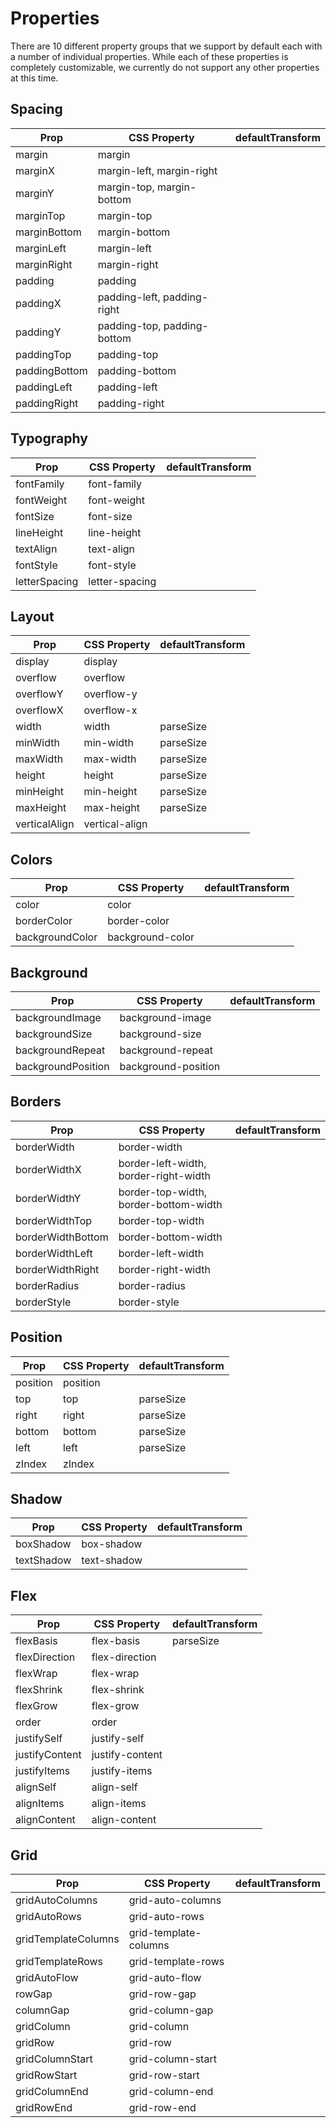 # Properties

There are 10 different property groups that we support by default each with a number of individual properties. While each of these properties is completely customizable, we currently do not support any other properties at this time.

## Spacing

| Prop          | CSS Property                | defaultTransform |
| ------------- | --------------------------- | ---------------- |
| margin        | margin                      |                  |
| marginX       | margin-left, margin-right   |                  |
| marginY       | margin-top, margin-bottom   |                  |
| marginTop     | margin-top                  |                  |
| marginBottom  | margin-bottom               |                  |
| marginLeft    | margin-left                 |                  |
| marginRight   | margin-right                |                  |
| padding       | padding                     |                  |
| paddingX      | padding-left, padding-right |                  |
| paddingY      | padding-top, padding-bottom |                  |
| paddingTop    | padding-top                 |                  |
| paddingBottom | padding-bottom              |                  |
| paddingLeft   | padding-left                |                  |
| paddingRight  | padding-right               |                  |

## Typography

| Prop          | CSS Property   | defaultTransform |
| ------------- | -------------- | ---------------- |
| fontFamily    | font-family    |                  |
| fontWeight    | font-weight    |                  |
| fontSize      | font-size      |                  |
| lineHeight    | line-height    |                  |
| textAlign     | text-align     |                  |
| fontStyle     | font-style     |                  |
| letterSpacing | letter-spacing |                  |

## Layout

| Prop          | CSS Property   | defaultTransform |
| ------------- | -------------- | ---------------- |
| display       | display        |                  |
| overflow      | overflow       |                  |
| overflowY     | overflow-y     |                  |
| overflowX     | overflow-x     |                  |
| width         | width          | parseSize        |
| minWidth      | min-width      | parseSize        |
| maxWidth      | max-width      | parseSize        |
| height        | height         | parseSize        |
| minHeight     | min-height     | parseSize        |
| maxHeight     | max-height     | parseSize        |
| verticalAlign | vertical-align |                  |

## Colors

| Prop            | CSS Property     | defaultTransform |
| --------------- | ---------------- | ---------------- |
| color           | color            |                  |
| borderColor     | border-color     |                  |
| backgroundColor | background-color |                  |

## Background

| Prop               | CSS Property        | defaultTransform |
| ------------------ | ------------------- | ---------------- |
| backgroundImage    | background-image    |                  |
| backgroundSize     | background-size     |                  |
| backgroundRepeat   | background-repeat   |                  |
| backgroundPosition | background-position |                  |

## Borders

| Prop              | CSS Property                          | defaultTransform |
| ----------------- | ------------------------------------- | ---------------- |
| borderWidth       | border-width                          |                  |
| borderWidthX      | border-left-width, border-right-width |                  |
| borderWidthY      | border-top-width, border-bottom-width |                  |
| borderWidthTop    | border-top-width                      |                  |
| borderWidthBottom | border-bottom-width                   |                  |
| borderWidthLeft   | border-left-width                     |                  |
| borderWidthRight  | border-right-width                    |                  |
| borderRadius      | border-radius                         |                  |
| borderStyle       | border-style                          |                  |

## Position

| Prop     | CSS Property | defaultTransform |
| -------- | ------------ | ---------------- |
| position | position     |                  |
| top      | top          | parseSize        |
| right    | right        | parseSize        |
| bottom   | bottom       | parseSize        |
| left     | left         | parseSize        |
| zIndex   | zIndex       |                  |

## Shadow

| Prop       | CSS Property | defaultTransform |
| ---------- | ------------ | ---------------- |
| boxShadow  | box-shadow   |                  |
| textShadow | text-shadow  |                  |

## Flex

| Prop           | CSS Property    | defaultTransform |
| -------------- | --------------- | ---------------- |
| flexBasis      | flex-basis      | parseSize        |
| flexDirection  | flex-direction  |                  |
| flexWrap       | flex-wrap       |                  |
| flexShrink     | flex-shrink     |                  |
| flexGrow       | flex-grow       |                  |
| order          | order           |                  |
| justifySelf    | justify-self    |                  |
| justifyContent | justify-content |                  |
| justifyItems   | justify-items   |                  |
| alignSelf      | align-self      |                  |
| alignItems     | align-items     |                  |
| alignContent   | align-content   |                  |

## Grid

| Prop                | CSS Property          | defaultTransform |
| ------------------- | --------------------- | ---------------- |
| gridAutoColumns     | grid-auto-columns     |                  |
| gridAutoRows        | grid-auto-rows        |                  |
| gridTemplateColumns | grid-template-columns |                  |
| gridTemplateRows    | grid-template-rows    |                  |
| gridAutoFlow        | grid-auto-flow        |                  |
| rowGap              | grid-row-gap          |                  |
| columnGap           | grid-column-gap       |                  |
| gridColumn          | grid-column           |                  |
| gridRow             | grid-row              |                  |
| gridColumnStart     | grid-column-start     |                  |
| gridRowStart        | grid-row-start        |                  |
| gridColumnEnd       | grid-column-end       |                  |
| gridRowEnd          | grid-row-end          |                  |
